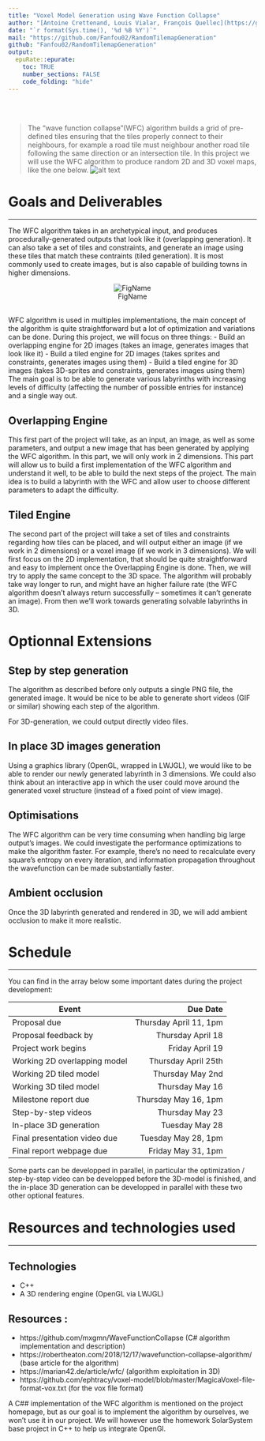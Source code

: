 ```yaml
---
title: "Voxel Model Generation using Wave Function Collapse"
author: "[Antoine Crettenand, Louis Vialar, François Quellec](https://github.com/Fanfou02/RandomTilemapGeneration)"
date: "`r format(Sys.time(), '%d %B %Y')`"
mail: "https://github.com/Fanfou02/RandomTilemapGeneration"
github: "Fanfou02/RandomTilemapGeneration"
output:
  epuRate::epurate:
    toc: TRUE
    number_sections: FALSE
    code_folding: "hide"
---
```



<br><br>

> The “wave function collapse”(WFC) algorithm builds a grid of pre-defined tiles ensuring that the tiles properly connect to their neighbours, for example a road tile must neighbour another road tile following the same direction or an intersection tile. In this project we will use the WFC algorithm to produce random 2D and 3D voxel maps, like the one below.
![alt text](images/wave_collapse_tiling.jpg "Wave Collapse Tilling Generation")

# Goals and Deliverables
***
The WFC algorithm takes in an archetypical input, and produces procedurally-generated outputs that look like it (overlapping generation). It can also take a set of tiles and constraints, and generate an image using these tiles that match these contraints (tiled generation).
It is most commonly used to create images, but is also capable of building towns in higher dimensions.
<br>
<center>
![FigName](images/wave_collapse_1.png)
</center>
<br>
WFC algorithm is used in multiples implementations, the main concept of the algorithm is quite straightforward but a lot of optimization and variations can be done. During this project, we will focus on three things:
- Build an overlapping engine for 2D images (takes an image, generates images that look like it)
- Build a tiled engine for 2D images (takes sprites and constraints, generates images using them)
- Build a tiled engine for 3D images (takes 3D-sprites and constraints, generates images using them)
The main goal is to be able to generate various labyrinths with increasing levels of difficulty (affecting the number of possible entries for instance) and a single way out.

## Overlapping Engine

This first part of the project will take, as an input, an image, as well as some parameters, and output a new image that has been generated by applying the WFC algorithm.
In this part, we will only work in 2 dimensions. This part will allow us to build a first implementation of the WFC algorithm and understand it well, to be able to build the next steps of the project. The main idea is to build a labyrinth with the WFC and allow user to choose different parameters to adapt the difficulty.

## Tiled Engine

The second part of the project will take a set of tiles and constraints regarding how tiles can be placed, and will output either an image (if we work in 2 dimensions) or a voxel image (if we work in 3 dimensions).
We will first focus on the 2D implementation, that should be quite straightforward and easy to implement once the Overlapping Engine is done.
Then, we will try to apply the same concept to the 3D space. The algorithm will probably take way longer to run, and might have an higher failure rate (the WFC algorithm doesn't always return successfully -- sometimes it can't generate an image). From then we'll work towards generating solvable labyrinths in 3D.

# Optionnal Extensions

## Step by step generation

The algorithm as described before only outputs a single PNG file, the generated image. It would be nice to be able to generate short videos (GIF or similar) showing each step of the algorithm.

For 3D-generation, we could output directly video files.

## In place 3D images generation

Using a graphics library (OpenGL, wrapped in LWJGL), we would like to be able to render our newly generated labyrinth in 3 dimensions.
We could also think about an interactive app in which the user could move around the generated voxel structure (instead of a fixed point of view image).

## Optimisations

The WFC algorithm can be very time consuming when handling big large output's images. We could investigate the performance optimizations to make the algorithm faster. For example, there’s no need to recalculate every square’s entropy on every iteration, and information propagation throughout the wavefunction can be made substantially faster.

##  Ambient occlusion
Once the 3D labyrinth generated and rendered in 3D, we will add ambient occlusion to make it more realistic.

# Schedule
***

You can find in the array below some important dates during the project development:


| Event                        |  Due Date              |
|------------------------------|-----------------------:|
| Proposal due                 | Thursday April 11, 1pm |
| Proposal feedback by         | Thursday April 18      |
| Project work begins          | Friday April 19        |
| Working 2D overlapping model | Thursday April 25th    |
| Working 2D tiled model       | Thursday May 2nd       |
| Working 3D tiled model       | Thursday May 16        |
| Milestone report due         | Thursday May 16, 1pm   |
| Step-by-step videos          | Thursday May 23        |
| In-place 3D generation       | Tuesday May 28         |
| Final presentation video due | Tuesday May 28, 1pm    |
| Final report webpage due     | Friday May 31, 1pm     |

Some parts can be developped in parallel, in particular the optimization / step-by-step video can be developped before the 3D-model is finished, and the in-place 3D generation can be developped in parallel with these two other optional features.

# Resources and technologies used
***

## Technologies
- C++
- A 3D rendering engine (OpenGL via LWJGL)

## Resources :
- https://github.com/mxgmn/WaveFunctionCollapse (C# algorithm implementation and description)
- https://robertheaton.com/2018/12/17/wavefunction-collapse-algorithm/ (base article for the algorithm)
- https://marian42.de/article/wfc/ (algorithm exploitation in 3D)
- https://github.com/ephtracy/voxel-model/blob/master/MagicaVoxel-file-format-vox.txt (for the vox file format)

A C## implementation of the WFC algorithm is mentioned on the project homepage, but as our goal is to implement the algorithm by ourselves, we won't use it in our project. We will however use the homework SolarSystem base project in C++ to help us integrate OpenGl.
